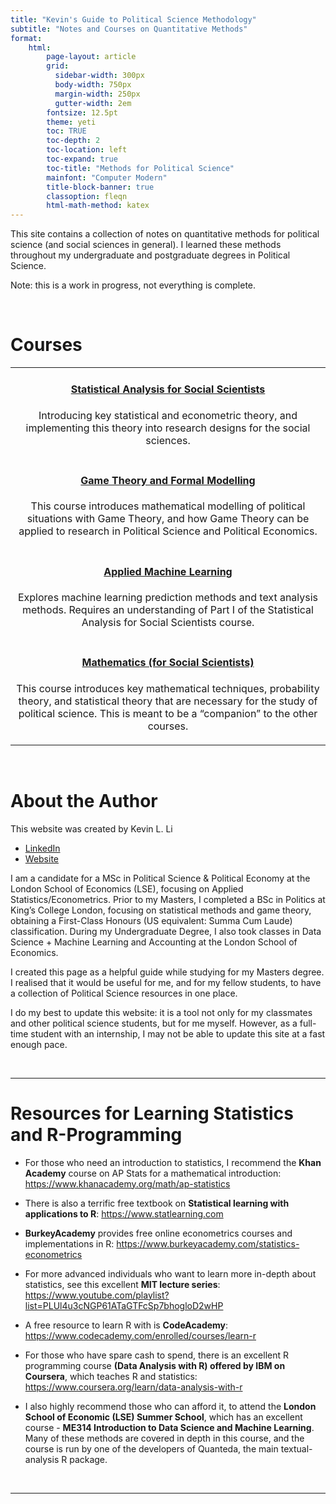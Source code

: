 ```yaml
---
title: "Kevin's Guide to Political Science Methodology"
subtitle: "Notes and Courses on Quantitative Methods"
format:
    html:
        page-layout: article
        grid:
          sidebar-width: 300px
          body-width: 750px
          margin-width: 250px
          gutter-width: 2em
        fontsize: 12.5pt
        theme: yeti
        toc: TRUE
        toc-depth: 2
        toc-location: left
        toc-expand: true
        toc-title: "Methods for Political Science"
        mainfont: "Computer Modern"
        title-block-banner: true
        classoption: fleqn
        html-math-method: katex
---
```


This site contains a collection of notes on quantitative methods for political science (and social sciences in general). I learned these methods throughout my undergraduate and postgraduate degrees in Political Science.

Note: this is a work in progress, not everything is complete.

<br />

# Courses

+:-------------------------------------------------------------------------------------------------------------------------------------------------------------------------------------------------------------:+
| #### [Statistical Analysis for Social Scientists](https://politicalscience.github.io/metrics)                                                                                                                 |
|                                                                                                                                                                                                               |
| Introducing key statistical and econometric theory, and implementing this theory into research designs for the social sciences.                                                                               |
+---------------------------------------------------------------------------------------------------------------------------------------------------------------------------------------------------------------+
| #### [Game Theory and Formal Modelling](https://politicalscience.github.io/gametheory)                                                                                                                        |
|                                                                                                                                                                                                               |
| This course introduces mathematical modelling of political situations with Game Theory, and how Game Theory can be applied to research in Political Science and Political Economics.                          |
+---------------------------------------------------------------------------------------------------------------------------------------------------------------------------------------------------------------+
| #### [Applied Machine Learning](https://politicalscience.github.io/machine)                                                                                                                                   |
|                                                                                                                                                                                                               |
| Explores machine learning prediction methods and text analysis methods. Requires an understanding of Part I of the Statistical Analysis for Social Scientists course.                                         |
+---------------------------------------------------------------------------------------------------------------------------------------------------------------------------------------------------------------+
| #### [Mathematics (for Social Scientists)](https://politicalscience.github.io/maths)                                                                                                                          |
|                                                                                                                                                                                                               |
| This course introduces key mathematical techniques, probability theory, and statistical theory that are necessary for the study of political science. This is meant to be a "companion" to the other courses. |
+---------------------------------------------------------------------------------------------------------------------------------------------------------------------------------------------------------------+

<br />

# About the Author {#creator}

This website was created by Kevin L. Li

-   [LinkedIn](https://www.linkedin.com/in/kevinlingfengli/)
-   [Website](https://kevinli03.github.io)

I am a candidate for a MSc in Political Science & Political Economy at the London School of Economics (LSE), focusing on Applied Statistics/Econometrics. Prior to my Masters, I completed a BSc in Politics at King's College London, focusing on statistical methods and game theory, obtaining a First-Class Honours (US equivalent: Summa Cum Laude) classification. During my Undergraduate Degree, I also took classes in Data Science + Machine Learning and Accounting at the London School of Economics.

I created this page as a helpful guide while studying for my Masters degree. I realised that it would be useful for me, and for my fellow students, to have a collection of Political Science resources in one place.

I do my best to update this website: it is a tool not only for my classmates and other political science students, but for me myself. However, as a full-time student with an internship, I may not be able to update this site at a fast enough pace.

<br />

------------------------------------------------------------------------

# Resources for Learning Statistics and R-Programming {#resources}

-   For those who need an introduction to statistics, I recommend the **Khan Academy** course on AP Stats for a mathematical introduction: <https://www.khanacademy.org/math/ap-statistics>

-   There is also a terrific free textbook on **Statistical learning with applications to R**: <https://www.statlearning.com>

-   **BurkeyAcademy** provides free online econometrics courses and implementations in R: <https://www.burkeyacademy.com/statistics-econometrics>

-   For more advanced individuals who want to learn more in-depth about statistics, see this excellent **MIT lecture series**: <https://www.youtube.com/playlist?list=PLUl4u3cNGP61ATaGTFcSp7bhogloD2wHP>

-   A free resource to learn R with is **CodeAcademy**: <https://www.codecademy.com/enrolled/courses/learn-r>

-   For those who have spare cash to spend, there is an excellent R programming course **(Data Analysis with R) offered by IBM on Coursera**, which teaches R and statistics: <https://www.coursera.org/learn/data-analysis-with-r>

-   I also highly recommend those who can afford it, to attend the **London School of Economic (LSE) Summer School**, which has an excellent course - **ME314 Introduction to Data Science and Machine Learning**. Many of these methods are covered in depth in this course, and the course is run by one of the developers of Quanteda, the main textual-analysis R package.

<br />

------------------------------------------------------------------------
